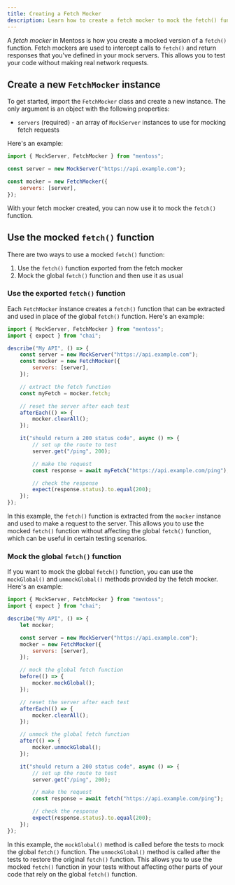 ```yaml
---
title: Creating a Fetch Mocker
description: Learn how to create a fetch mocker to mock the fetch() function
---
```


A _fetch mocker_ in Mentoss is how you create a mocked version of a `fetch()` function. Fetch mockers are used to intercept calls to `fetch()` and return responses that you've defined in your mock servers. This allows you to test your code without making real network requests.

## Create a new `FetchMocker` instance

To get started, import the `FetchMocker` class and create a new instance. The only argument is an object with the following properties:

-   `servers` (required) - an array of `MockServer` instances to use for mocking fetch requests

Here's an example:

```js
import { MockServer, FetchMocker } from "mentoss";

const server = new MockServer("https://api.example.com");

const mocker = new FetchMocker({
	servers: [server],
});
```

With your fetch mocker created, you can now use it to mock the `fetch()` function.

## Use the mocked `fetch()` function

There are two ways to use a mocked `fetch()` function:

1. Use the `fetch()` function exported from the fetch mocker
1. Mock the global `fetch()` function and then use it as usual

### Use the exported `fetch()` function

Each `FetchMocker` instance creates a `fetch()` function that can be extracted and used in place of the global `fetch()` function. Here's an example:

```js {10-11, 22-23}
import { MockServer, FetchMocker } from "mentoss";
import { expect } from "chai";

describe("My API", () => {
	const server = new MockServer("https://api.example.com");
	const mocker = new FetchMocker({
		servers: [server],
	});

	// extract the fetch function
	const myFetch = mocker.fetch;

	// reset the server after each test
	afterEach(() => {
		mocker.clearAll();
	});

	it("should return a 200 status code", async () => {
		// set up the route to test
		server.get("/ping", 200);

		// make the request
		const response = await myFetch("https://api.example.com/ping");

		// check the response
		expect(response.status).to.equal(200);
	});
});
```

In this example, the `fetch()` function is extracted from the `mocker` instance and used to make a request to the server. This allows you to use the mocked `fetch()` function without affecting the global `fetch()` function, which can be useful in certain testing scenarios.

### Mock the global `fetch()` function

If you want to mock the global `fetch()` function, you can use the `mockGlobal()` and `unmockGlobal()` methods provided by the fetch mocker. Here's an example:

```js {12-15, 22-25, 31-32}
import { MockServer, FetchMocker } from "mentoss";
import { expect } from "chai";

describe("My API", () => {
	let mocker;

	const server = new MockServer("https://api.example.com");
	mocker = new FetchMocker({
		servers: [server],
	});

	// mock the global fetch function
	before(() => {
		mocker.mockGlobal();
	});

	// reset the server after each test
	afterEach(() => {
		mocker.clearAll();
	});

	// unmock the global fetch function
	after(() => {
		mocker.unmockGlobal();
	});

	it("should return a 200 status code", async () => {
		// set up the route to test
		server.get("/ping", 200);

		// make the request
		const response = await fetch("https://api.example.com/ping");

		// check the response
		expect(response.status).to.equal(200);
	});
});
```

In this example, the `mockGlobal()` method is called before the tests to mock the global `fetch()` function. The `unmockGlobal()` method is called after the tests to restore the original `fetch()` function. This allows you to use the mocked `fetch()` function in your tests without affecting other parts of your code that rely on the global `fetch()` function.
